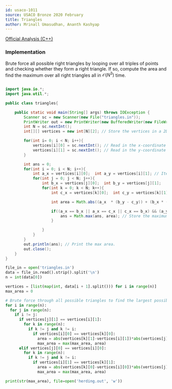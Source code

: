 ```yaml
---
id: usaco-1011
source: USACO Bronze 2020 February
title: Triangles
author: Mrinall Umasudhan, Ananth Kashyap
---
```


[Official Analysis (C++)](http://www.usaco.org/current/data/sol_triangles_bronze_feb20.html)

### Implementation

Brute force all possible right triangles by looping over all triples of points
and checking whether they form a right triangle. If so, compute the area and
find the maximum over all right triangles all in $\mathcal{O}(N^3)$ time.

<LanguageSection>
 
<JavaSection>

```java

import java.io.*;
import java.util.*;

public class triangles{

	public static void main(String[] args) throws IOException {
		Scanner sc = new Scanner(new File("triangles.in"));
		PrintWriter out = new PrintWriter(new BufferedWriter(new FileWriter("triangles.out")));
		int N = sc.nextInt();
		int[][] vertices = new int[N][2]; // Store the vertices in a 2D array

		for(int i= 0; i < N; i++){
			vertices[i][0] = sc.nextInt(); // Read in the x-coordinate
			vertices[i][1] = sc.nextInt(); // Read in the y-coordinate
		}

		int ans = 0;
		for(int i = 0; i < N; i++){
			int a_x = vertices[i][0];  int a_y = vertices[i][1]; // Iterate for the first vertices of the triangle.
			for(int j = 0; j < N; j++){
				int b_x = vertices[j][0];  int b_y = vertices[j][1];
				for(int k = 0; k < N; k++){
					int c_x = vertices[k][0];  int c_y = vertices[k][1];

					int area = Math.abs((a_x  * (b_y - c_y)) + (b_x * (c_y - a_y)) + (c_x * (a_y - b_y ))); // Calculate the area of the three triangles

					if((a_x == b_x || a_x == c_x || c_x == b_x) && (a_y == b_y || a_y == c_y || c_y == b_y)) { // Check if the triangle has any sides parallel to the X-axis and the Y-axis.
						ans = Math.max(ans, area); // Store the maximum area.
					}

				}
			}
		}
		out.println(ans); // Print the max area.
		out.close();
	}
}


```

</JavaSection>

</LanguageSection>

<LanguageSection>
 
<PySection>

```py
file_in = open('triangles.in')
data = file_in.read().strip().split('\n')
n = int(data[0])

vertices = [list(map(int, data[i + 1].split())) for i in range(n)]
max_area = 0

# Brute force through all possible triangles to find the largest possible area
for i in range(n):
  for j in range(n):
    if i != j:
      if vertices[j][1] == vertices[i][1]:
        for k in range(n):
          if k != j and k != i:
            if vertices[i][0] == vertices[k][0]:
              area = abs(vertices[k][1]-vertices[i][1])*abs(vertices[j][0]-vertices[i][0])
              max_area = max(max_area, area)
      elif vertices[j][0] == vertices[i][0]:
        for k in range(n):
          if k != j and k != i:
            if vertices[i][1] == vertices[k][1]:
              area = abs(vertices[k][0]-vertices[i][0])*abs(vertices[j][1]-vertices[i][1])
              max_area = max(max_area, area)

print(str(max_area), file=open('herding.out', 'w'))
```

</PySection>

</LanguageSection>
